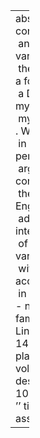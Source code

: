 ---
abstract: "We present an analysis of an understudied construction found in Philadelphian\
  \ and Canadian English, and also in certain Vermont varieties. In this construction,\
  \ the participle of certain verbs can appear along with a form of the verb be and\
  \ a DP complement, producing strings like I\u2019m done my homework , I\u2019m finished\
  \ my fries , and (in Vermont) I\u2019m started the project . We show that the participle\
  \ in the construction is an adjectival passive, not a perfect construction. We further\
  \ argue that the internal argument DP in the construction is receiving Case from\
  \ the adjectival head a , similar to what happens in all English dialects with the\
  \ adjective worth , and that the internal argument is interpreted via a mechanism\
  \ of complement coercion. The microparametric variation we find across English dialects\
  \ with respect to the availability of this construction is accounted for by variation\
  \ in the selectional restrictions on the a head."
author:
- name:
    family: Fruehwald
    given: Josef
- name:
    family: Myler
    given: Neil
citation:
  container-title: Linguistic Variation
  issue: '2'
  issued: '2015'
  page: 141-168
  type: article-journal
  url: http://www.jbe-platform.com/content/journals/10.1075/lv.15.2.01fru
  volume: '15'
date: '2015-01'
date-format: YYYY
description: Linguistic Variation
doi: 10.1075/lv.15.2.01fru
params:
  key: TJI9T9W6
  notes: ''
title: "I\u2019m done my homework\u2014Case assignment in a stative passive"

---